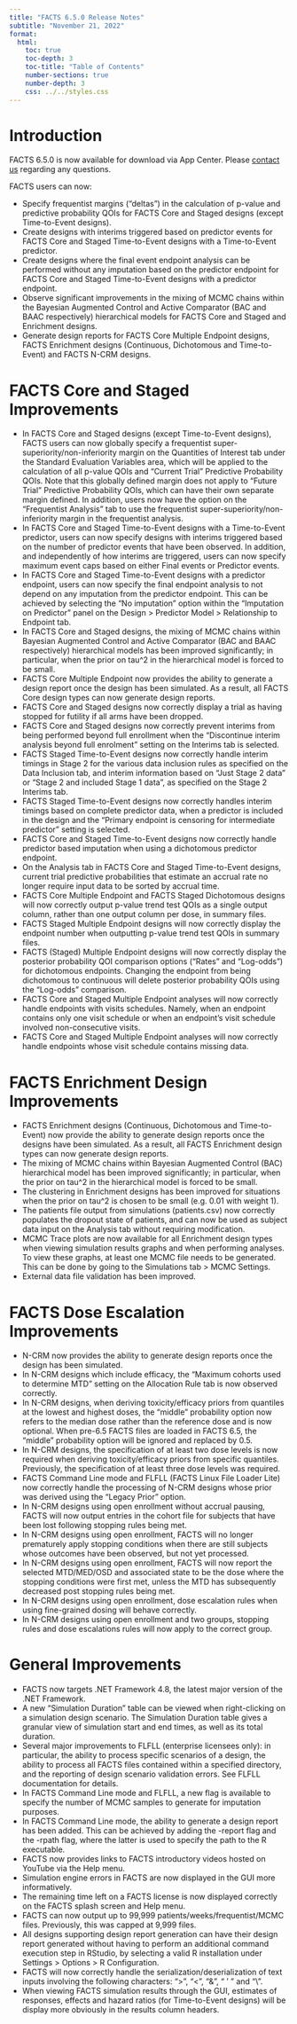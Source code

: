 ```yaml
---
title: "FACTS 6.5.0 Release Notes"
subtitle: "November 21, 2022"
format: 
  html:
    toc: true
    toc-depth: 3
    toc-title: "Table of Contents"
    number-sections: true
    number-depth: 3
    css: ../../styles.css
---
```


# Introduction

FACTS 6.5.0 is now available for download via App Center. Please [contact us](../../individualPages/contact.qmd) regarding any questions.

FACTS users can now:

-   Specify frequentist margins (“deltas”) in the calculation of p-value and predictive probability QOIs for FACTS Core and Staged designs (except Time-to-Event designs).
-   Create designs with interims triggered based on predictor events for FACTS Core and Staged Time-to-Event designs with a Time-to-Event predictor.
-   Create designs where the final event endpoint analysis can be performed without any imputation based on the predictor endpoint for FACTS Core and Staged Time-to-Event designs with a predictor endpoint.
-   Observe significant improvements in the mixing of MCMC chains within the Bayesian Augmented Control and Active Comparator (BAC and BAAC respectively) hierarchical models for FACTS Core and Staged and Enrichment designs.
-   Generate design reports for FACTS Core Multiple Endpoint designs, FACTS Enrichment designs (Continuous, Dichotomous and Time-to-Event) and FACTS N-CRM designs.

# FACTS Core and Staged Improvements

-   In FACTS Core and Staged designs (except Time-to-Event designs), FACTS users can now globally specify a frequentist super-superiority/non-inferiority margin on the Quantities of Interest tab under the Standard Evaluation Variables area, which will be applied to the calculation of all p-value QOIs and “Current Trial” Predictive Probability QOIs. Note that this globally defined margin does not apply to “Future Trial” Predictive Probability QOIs, which can have their own separate margin defined. In addition, users now have the option on the “Frequentist Analysis” tab to use the frequentist super-superiority/non-inferiority margin in the frequentist analysis.
-   In FACTS Core and Staged Time-to-Event designs with a Time-to-Event predictor, users can now specify designs with interims triggered based on the number of predictor events that have been observed. In addition, and independently of how interims are triggered, users can now specify maximum event caps based on either Final events or Predictor events.
-   In FACTS Core and Staged Time-to-Event designs with a predictor endpoint, users can now specify the final endpoint analysis to not depend on any imputation from the predictor endpoint. This can be achieved by selecting the “No imputation” option within the “Imputation on Predictor” panel on the Design \> Predictor Model \> Relationship to Endpoint tab.
-   In FACTS Core and Staged designs, the mixing of MCMC chains within Bayesian Augmented Control and Active Comparator (BAC and BAAC respectively) hierarchical models has been improved significantly; in particular, when the prior on tau\^2 in the hierarchical model is forced to be small.
-   FACTS Core Multiple Endpoint now provides the ability to generate a design report once the design has been simulated. As a result, all FACTS Core design types can now generate design reports.
-   FACTS Core and Staged designs now correctly display a trial as having stopped for futility if all arms have been dropped.
-   FACTS Core and Staged designs now correctly prevent interims from being performed beyond full enrollment when the “Discontinue interim analysis beyond full enrolment” setting on the Interims tab is selected.
-   FACTS Staged Time-to-Event designs now correctly handle interim timings in Stage 2 for the various data inclusion rules as specified on the Data Inclusion tab, and interim information based on “Just Stage 2 data” or “Stage 2 and included Stage 1 data”, as specified on the Stage 2 Interims tab.
-   FACTS Staged Time-to-Event designs now correctly handles interim timings based on complete predictor data, when a predictor is included in the design and the “Primary endpoint is censoring for intermediate predictor” setting is selected.
-   FACTS Core and Staged Time-to-Event designs now correctly handle predictor based imputation when using a dichotomous predictor endpoint.
-   On the Analysis tab in FACTS Core and Staged Time-to-Event designs, current trial predictive probabilities that estimate an accrual rate no longer require input data to be sorted by accrual time.
-   FACTS Core Multiple Endpoint and FACTS Staged Dichotomous designs will now correctly output p-value trend test QOIs as a single output column, rather than one output column per dose, in summary files.
-   FACTS Staged Multiple Endpoint designs will now correctly display the endpoint number when outputting p-value trend test QOIs in summary files.
-   FACTS (Staged) Multiple Endpoint designs will now correctly display the posterior probability QOI comparison options (“Rates” and “Log-odds”) for dichotomous endpoints. Changing the endpoint from being dichotomous to continuous will delete posterior probability QOIs using the “Log-odds” comparison.
-   FACTS Core and Staged Multiple Endpoint analyses will now correctly handle endpoints with visits schedules. Namely, when an endpoint contains only one visit schedule or when an endpoint’s visit schedule involved non-consecutive visits.
-   FACTS Core and Staged Multiple Endpoint analyses will now correctly handle endpoints whose visit schedule contains missing data.

# FACTS Enrichment Design Improvements

-   FACTS Enrichment designs (Continuous, Dichotomous and Time-to-Event) now provide the ability to generate design reports once the designs have been simulated. As a result, all FACTS Enrichment design types can now generate design reports.
-   The mixing of MCMC chains within Bayesian Augmented Control (BAC) hierarchical model has been improved significantly; in particular, when the prior on tau\^2 in the hierarchical model is forced to be small.
-   The clustering in Enrichment designs has been improved for situations when the prior on tau\^2 is chosen to be small (e.g. 0.01 with weight 1).
-   The patients file output from simulations (patients.csv) now correctly populates the dropout state of patients, and can now be used as subject data input on the Analysis tab without requiring modification.
-   MCMC Trace plots are now available for all Enrichment design types when viewing simulation results graphs and when performing analyses. To view these graphs, at least one MCMC file needs to be generated. This can be done by going to the Simulations tab \> MCMC Settings.
-   External data file validation has been improved.

# FACTS Dose Escalation Improvements

-   N-CRM now provides the ability to generate design reports once the design has been simulated.
-   In N-CRM designs which include efficacy, the “Maximum cohorts used to determine MTD” setting on the Allocation Rule tab is now observed correctly.
-   In N-CRM designs, when deriving toxicity/efficacy priors from quantiles at the lowest and highest doses, the “middle” probability option now refers to the median dose rather than the reference dose and is now optional. When pre-6.5 FACTS files are loaded in FACTS 6.5, the “middle” probability option will be ignored and replaced by 0.5.
-   In N-CRM designs, the specification of at least two dose levels is now required when deriving toxicity/efficacy priors from specific quantiles. Previously, the specification of at least three dose levels was required.\
-   FACTS Command Line mode and FLFLL (FACTS Linux File Loader Lite) now correctly handle the processing of N-CRM designs whose prior was derived using the “Legacy Prior” option.
-   In N-CRM designs using open enrollment without accrual pausing, FACTS will now output entries in the cohort file for subjects that have been lost following stopping rules being met.
-   In N-CRM designs using open enrollment, FACTS will no longer prematurely apply stopping conditions when there are still subjects whose outcomes have been observed, but not yet processed.
-   In N-CRM designs using open enrollment, FACTS will now report the selected MTD/MED/OSD and associated state to be the dose where the stopping conditions were first met, unless the MTD has subsequently decreased post stopping rules being met.
-   In N-CRM designs using open enrollment, dose escalation rules when using fine-grained dosing will behave correctly.
-   In N-CRM designs using open enrollment and two groups, stopping rules and dose escalations rules will now apply to the correct group.

# General Improvements

-   FACTS now targets .NET Framework 4.8, the latest major version of the .NET Framework.
-   A new “Simulation Duration” table can be viewed when right-clicking on a simulation design scenario. The Simulation Duration table gives a granular view of simulation start and end times, as well as its total duration.
-   Several major improvements to FLFLL (enterprise licensees only): in particular, the ability to process specific scenarios of a design, the ability to process all FACTS files contained within a specified directory, and the reporting of design scenario validation errors. See FLFLL documentation for details.
-   In FACTS Command Line mode and FLFLL, a new flag is available to specify the number of MCMC samples to generate for imputation purposes.
-   In FACTS Command Line mode, the ability to generate a design report has been added. This can be achieved by adding the -report flag and the -rpath flag, where the latter is used to specify the path to the R executable.
-   FACTS now provides links to FACTS introductory videos hosted on YouTube via the Help menu.
-   Simulation engine errors in FACTS are now displayed in the GUI more informatively.
-   The remaining time left on a FACTS license is now displayed correctly on the FACTS splash screen and Help menu.
-   FACTS can now output up to 99,999 patients/weeks/frequentist/MCMC files. Previously, this was capped at 9,999 files.
-   All designs supporting design report generation can have their design report generated without having to perform an additional command execution step in RStudio, by selecting a valid R installation under Settings \> Options \> R Configuration.
-   FACTS will now correctly handle the serialization/deserialization of text inputs involving the following characters: “\>”, “\<”, “&”, “ ’ ” and “\\”.
-   When viewing FACTS simulation results through the GUI, estimates of responses, effects and hazard ratios (for Time-to-Event designs) will be display more obviously in the results column headers.
